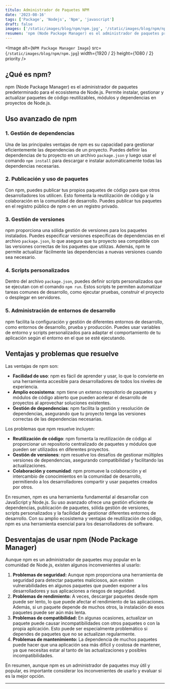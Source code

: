 ```yaml
---
título: Administrador de Paquetes NPM
date: '2023-08-16'
tags: ['Package', 'Nodejs', 'Npm', 'javascript']
draft: false
images: ['/static/images/blog/npm/npm.jpg', '/static/images/blog/npm/npm.jpg']
resumen: 'npm (Node Package Manager) es el administrador de paquetes predeterminado para el ecosistema de Node.js. Permite la instalación, gestión y actualización de paquetes...'
---
```


<Image
  alt={`NPM Package Manager Image`}
  src={`/static/images/blog/npm/npm.jpg`}
  width={1920 / 2}
  height={1080 / 2}
  priority
/>

## ¿Qué es npm?

npm (Node Package Manager) es el administrador de paquetes predeterminado para el ecosistema de Node.js. Permite instalar, gestionar y actualizar paquetes de código reutilizables, módulos y dependencias en proyectos de Node.js.

## Uso avanzado de npm

### 1. Gestión de dependencias

Una de las principales ventajas de npm es su capacidad para gestionar eficientemente las dependencias de un proyecto. Puedes definir las dependencias de tu proyecto en un archivo `package.json` y luego usar el comando `npm install` para descargar e instalar automáticamente todas las dependencias necesarias.

### 2. Publicación y uso de paquetes

Con npm, puedes publicar tus propios paquetes de código para que otros desarrolladores los utilicen. Esto fomenta la reutilización de código y la colaboración en la comunidad de desarrollo. Puedes publicar tus paquetes en el registro público de npm o en un registro privado.

### 3. Gestión de versiones

npm proporciona una sólida gestión de versiones para los paquetes instalados. Puedes especificar versiones específicas de dependencias en el archivo `package.json`, lo que asegura que tu proyecto sea compatible con las versiones correctas de los paquetes que utilizas. Además, npm te permite actualizar fácilmente las dependencias a nuevas versiones cuando sea necesario.

### 4. Scripts personalizados

Dentro del archivo `package.json`, puedes definir scripts personalizados que se ejecutan con el comando `npm run`. Estos scripts te permiten automatizar tareas comunes de desarrollo, como ejecutar pruebas, construir el proyecto o desplegar en servidores.

### 5. Administración de entornos de desarrollo

npm facilita la configuración y gestión de diferentes entornos de desarrollo, como entornos de desarrollo, prueba y producción. Puedes usar variables de entorno y scripts personalizados para adaptar el comportamiento de tu aplicación según el entorno en el que se esté ejecutando.

## Ventajas y problemas que resuelve

Las ventajas de npm son:

- **Facilidad de uso**: npm es fácil de aprender y usar, lo que lo convierte en una herramienta accesible para desarrolladores de todos los niveles de experiencia.
- **Amplio ecosistema**: npm tiene un extenso repositorio de paquetes y módulos de código abierto que pueden acelerar el desarrollo de proyectos al aprovechar soluciones existentes.
- **Gestión de dependencias**: npm facilita la gestión y resolución de dependencias, asegurando que tu proyecto tenga las versiones correctas de las dependencias necesarias.

Los problemas que npm resuelve incluyen:

- **Reutilización de código**: npm fomenta la reutilización de código al proporcionar un repositorio centralizado de paquetes y módulos que pueden ser utilizados en diferentes proyectos.
- **Gestión de versiones**: npm resuelve los desafíos de gestionar múltiples versiones de dependencias, asegurando compatibilidad y facilitando las actualizaciones.
- **Colaboración y comunidad**: npm promueve la colaboración y el intercambio de conocimientos en la comunidad de desarrollo, permitiendo a los desarrolladores compartir y usar paquetes creados por otros.

En resumen, npm es una herramienta fundamental al desarrollar con JavaScript y Node.js. Su uso avanzado ofrece una gestión eficiente de dependencias, publicación de paquetes, sólida gestión de versiones, scripts personalizados y la facilidad de gestionar diferentes entornos de desarrollo. Con su amplio ecosistema y ventajas de reutilización de código, npm es una herramienta esencial para los desarrolladores de software.

## Desventajas de usar npm (Node Package Manager)

Aunque npm es un administrador de paquetes muy popular en la comunidad de Node.js, existen algunos inconvenientes al usarlo:

1. **Problemas de seguridad:** Aunque npm proporciona una herramienta de seguridad para detectar paquetes maliciosos, aún existen vulnerabilidades en algunos paquetes que pueden exponer a los desarrolladores y sus aplicaciones a riesgos de seguridad.
2. **Problemas de rendimiento:** A veces, descargar paquetes desde npm puede ser lento, lo que puede afectar el rendimiento de las aplicaciones. Además, si un paquete depende de muchos otros, la instalación de esos paquetes puede ser aún más lenta.
3. **Problemas de compatibilidad:** En algunas ocasiones, actualizar un paquete puede causar incompatibilidades con otros paquetes o con la propia aplicación. Esto puede ser especialmente problemático si dependes de paquetes que no se actualizan regularmente.
4. **Problemas de mantenimiento:** La dependencia de muchos paquetes puede hacer que una aplicación sea más difícil y costosa de mantener, ya que necesitas estar al tanto de las actualizaciones y posibles incompatibilidades.

En resumen, aunque npm es un administrador de paquetes muy útil y popular, es importante considerar los inconvenientes de usarlo y evaluar si es la mejor opción.

---
